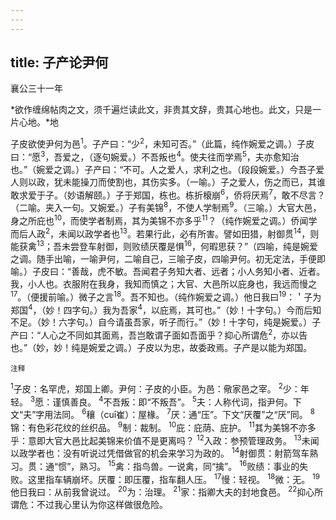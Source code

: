 ```yaml
---
---
---
```

title: 子产论尹何
---



襄公三十一年

*欲作缠绵帖肉之文，须千遍烂读此文，非贵其文辞，贵其心地也。此文，只是一片心地。*地

子皮欲使尹何为邑<sup>1</sup>。子产曰：“少<sup>2</sup>，未知可否。”（此篇，纯作婉爱之调。）子皮曰：“愿<sup>3</sup>，吾爱之，（逐句婉爱。）不吾叛也<sup>4</sup>。使夫往而学焉<sup>5</sup>，夫亦愈知治也。”（婉爱之调。）子产曰：“不可。人之爱人，求利之也。（段段婉爱。）今吾子爱人则以政，犹未能操刀而使割也，其伤实多。（一喻。）子之爱人，伤之而已，其谁敢求爱于子。（妙语解颐。）子于郑国，栋也。栋折榱崩<sup>6</sup>，侨将厌焉<sup>7</sup>，敢不尽言？（二喻。夹入一句。又婉爱。）子有美锦<sup>8</sup>，不使人学制焉<sup>9</sup>。（三喻。）大官大邑，身之所庇也<sup>10</sup>，而使学者制焉，其为美锦不亦多乎<sup>11</sup>？（纯作婉爱之调。）侨闻学而后人政<sup>2</sup>，未闻以政学者也<sup>13</sup>。若果行此，必有所害。譬如田猎，射御贯<sup>14</sup>，则能获禽<sup>13</sup>；吾未尝登车射御，则败绩厌覆是惧<sup>16</sup>，何暇思获？”（四喻，纯是婉爱之调。随手出喻，一喻尹何，二喻自己，三喻子皮，四喻尹何。初无定法，手便即喻。）子皮曰：“善哉，虎不敏。吾闻君子务知大者、远者；小人务知小者、近者。我，小人也。衣服附在我身，我知而慎之；大官、大邑所以庇身也，我远而慢之<sup>17</sup>。（便援前喻。）微子之言<sup>18</sup>。吾不知也。（纯作婉爱之调。）他日我曰<sup>19</sup>：＇子为郑国<sup>4</sup>，（妙！四字句。）我为吾家<sup>4</sup>，以庇焉，其可也。”（妙！十字句。）今而后知不足。（妙！六字句。）自今请虽吾家，听子而行。”（妙！十字句，纯是婉爱。）子产曰：“人心之不同如其面焉，吾岂敢谓子面如吾面乎？抑心所谓危<sup>2</sup>，亦以告也。”（妙，妙！纯是婉爱之调。）子皮以为忠，故委政焉。子产是以能为郑国。

<sup>注释</sup>

<sup>1</sup>子皮：名罕虎，郑国上卿。尹何：子皮的小臣。为邑：儆家邑之宰。
<sup>2</sup>少：年轻。
<sup>3</sup>愿：谨慎善良。
<sup>4</sup>不吾叛：即“不叛吾”。
<sup>5</sup>夫：人称代词，指尹何。下文“夫”字用法同。
<sup>6</sup>穰（cuī崔）：屋椽。
<sup>7</sup>厌：通“压”。下文“厌覆”之“厌”同。
<sup>8</sup>锦：有色彩花纹的丝织品。
<sup>9</sup>制：裁制。
<sup>10</sup>庇：庇荫、庇护。
<sup>11</sup>其为美锦不亦多乎：意即大官大邑比起美锦来价值不是更离吗？
<sup>12</sup>入政：参预管理政务。
<sup>13</sup>未闻以政学者也：没有听说过凭借做官的机会来学习为政的。
<sup>14</sup>射御贯：射箭驾车熟习。贯：通“惯”，熟习。
<sup>15</sup>禽：指鸟兽。一说禽，同“擒”。
<sup>16</sup>败绩：事业的失败。这里指车辆崩坏。厌覆：即压覆，指车翻人压。
<sup>17</sup>慢：轻视。
<sup>18</sup>微：无。
<sup>19</sup>他日我曰：从前我曾说过。
<sup>20</sup>为：治理。
<sup>21</sup>家：指卿大夫的封地食邑。
<sup>22</sup>抑心所谓危：不过我心里认为你这样做很危险。